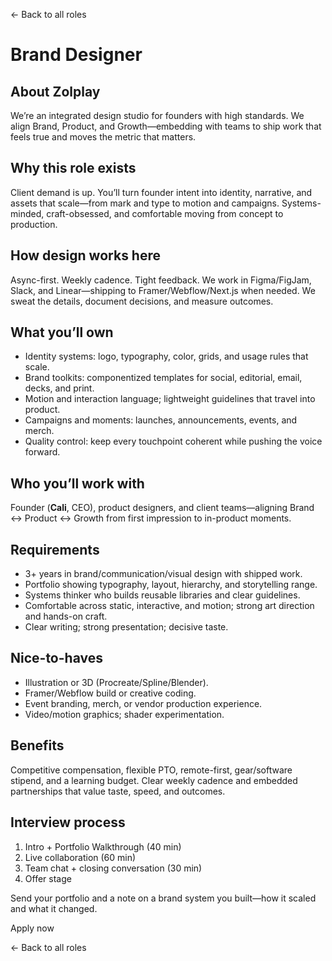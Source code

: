 
<p className='mt-6'>
  <Link href='/careers' className='text-stone-600 dark:text-stone-300 underline underline-offset-4'>← Back to all roles</Link>
</p>

<OpenRolesHeader label='ROLE — BRAND DESIGNER' showsCount={false} />

# Brand Designer

## About Zolplay

We’re an integrated design studio for founders with high standards. We align Brand, Product, and Growth—embedding with teams to ship work that feels true and moves the metric that matters.

## Why this role exists

Client demand is up. You’ll turn founder intent into identity, narrative, and assets that scale—from mark and type to motion and campaigns. Systems-minded, craft-obsessed, and comfortable moving from concept to production.

## How design works here

Async-first. Weekly cadence. Tight feedback. We work in Figma/FigJam, Slack, and Linear—shipping to Framer/Webflow/Next.js when needed. We sweat the details, document decisions, and measure outcomes.

## What you’ll own

* Identity systems: logo, typography, color, grids, and usage rules that scale.
* Brand toolkits: componentized templates for social, editorial, email, decks, and print.
* Motion and interaction language; lightweight guidelines that travel into product.
* Campaigns and moments: launches, announcements, events, and merch.
* Quality control: keep every touchpoint coherent while pushing the voice forward.

## Who you’ll work with

Founder (**Cali**, CEO), product designers, and client teams—aligning Brand ↔ Product ↔ Growth from first impression to in-product moments.

## Requirements

* 3+ years in brand/communication/visual design with shipped work.
* Portfolio showing typography, layout, hierarchy, and storytelling range.
* Systems thinker who builds reusable libraries and clear guidelines.
* Comfortable across static, interactive, and motion; strong art direction and hands-on craft.
* Clear writing; strong presentation; decisive taste.

## Nice-to-haves

* Illustration or 3D (Procreate/Spline/Blender).
* Framer/Webflow build or creative coding.
* Event branding, merch, or vendor production experience.
* Video/motion graphics; shader experimentation.

## Benefits

Competitive compensation, flexible PTO, remote-first, gear/software stipend, and a learning budget. Clear weekly cadence and embedded partnerships that value taste, speed, and outcomes.

## Interview process

1) Intro + Portfolio Walkthrough (40 min)
2) Live collaboration (60 min)
3) Team chat + closing conversation (30 min)
4) Offer stage


Send your portfolio and a note on a brand system you built—how it scaled and what it changed.

<div className='not-prose mt-6 mb-8'>
  <WithFrame className='inline-flex'>
    <ButtonLink href='mailto:cv@zolplay.com?subject=Brand%20Designer' size='lg'>Apply now</ButtonLink>
  </WithFrame>
</div>

<p className='mt-6'>
  <Link href='/careers' className='text-stone-600 dark:text-stone-300 underline underline-offset-4'>← Back to all roles</Link>
</p>

